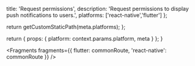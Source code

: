                   
  title: 'Request permissions',
  description: 'Request permissions to display push notifications to users.',
  platforms: ['react-native','flutter']
};

  return getCustomStaticPath(meta.platforms);
};

  return {
    props: {
      platform: context.params.platform,
      meta
    }
  };
}


<Fragments fragments={{ flutter: commonRoute, 'react-native': commonRoute }} />
